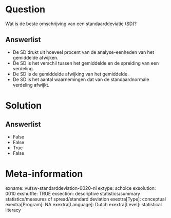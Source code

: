 Question
========
Wat is de beste omschrijving van een standaarddeviatie (SD)?

Answerlist
----------
* De SD drukt uit hoeveel procent van de analyse-eenheden van het
  gemiddelde afwijken.
* De SD is het verschil tussen het gemiddelde en de spreiding van een
  verdeling.
* De SD is de gemiddelde afwijking van het gemiddelde.
* De SD is het aantal waarnemingen dat van de standaardnormale verdeling
  afwijkt.

Solution
========










Answerlist
----------
* False
* False
* True
* False

Meta-information
================
exname: vufsw-standarddeviation-0020-nl
extype: schoice
exsolution: 0010
exshuffle: TRUE
exsection: descriptive statistics/summary statistics/measures of spread/standard deviation
exextra[Type]: conceptual
exextra[Program]: NA
exextra[Language]: Dutch
exextra[Level]: statistical literacy

